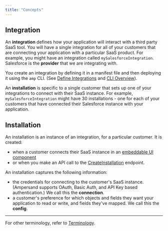 ```yaml
---
title: "Concepts"
---
```


## Integration

An **integration** defines how your application will interact with a third party SaaS tool. You will have a single integration for all of your customers that are connecting your application with a particular SaaS product. For example, you might have an integration called `mySalesforceIntegration`. Salesforce is the **provider** that we are integrating with.

You create an integration by defining it in a manifest file and then deploying it using the `amp` CLI. (See [Define Integrations](/define-integrations) and [CLI Overview](/cli/overview)).

An **installation** is specific to a single customer that sets up one of your integrations to connect with their SaaS instance. For example, `mySalesforceIntegration` might have 30 installations - one for each of your customers that have connected their Salesforce instance with your application.

## Installation

An installation is an instance of an integration, for a particular customer. It is created:
- when a customer connects their SaaS instance in an [embeddable UI component](/embeddable-ui-components)
- or when you make an API call to the [CreateInstallation](/reference/installation/create-a-new-installation) endpoint.
 
An installation captures the following information:
- the credentials for connecting to the customer's SaaS instance. (Ampersand supports OAuth, Basic Auth, and API Key based authentication.) We call this the **connection**.
- a customer's preference for which objects and fields they want your application to read or write, and fields they've mapped. We call this the **config**.

---

For other terminology, refer to [Terminology](/terminology).
